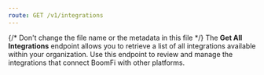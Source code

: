 ```yaml
---
route: GET /v1/integrations
---
```


{/* Don't change the file name or the metadata in this file */}
The **Get All Integrations** endpoint allows you to retrieve a list of all integrations available within your organization.  Use this endpoint to review and manage the integrations that connect BoomFi with other platforms.
        

